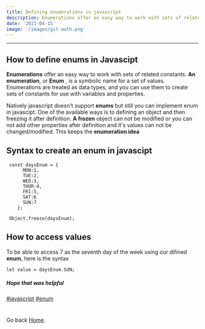 ```yaml
---
title: Defining enumerations in javascript
description: Enumerations offer an easy way to work with sets of related constants. Eventhough javascript doesn't accept enums, how can this practice be achieved?
date: '2021-04-15'
image: '/images/git-auth.png'
---
```


_____________________________________

## How to define enums in Javascipt
<p>
  <b>Enumerations</b> offer an easy way to work with sets of related constants.
  <b>An enumeration</b>, or <b>Enum</b> , is a symbolic name for a set of values. 
  Enumerations are treated as data types, and you can use them to create sets of constants for use with variables and properties.
</p>

<p>
  Natively javascript doesn't support <b>enums</b> but still you can implement enum in javascipt.
  One of the available ways is to defining an object and then freezing it after definition. 
  <b>A frozen</b> object can not be modified or you can not add other properties after definition and it's values can not be        changed/modified.
  This keeps the <b>enumeration idea</b>
</p>


## Syntax to create an enum in javascipt

```
 const daysEnum = {
      MON:1,
      TUE:2,
      WED:3,
      THUR:4,
      FRI:5,
      SAT:6
      SUN:7
    };
    
 Object.freeze(daysEnum);
```

## How to access values
<p>To be able to access 7 as the seventh day of the week using our difined <b>enum</b>, here is the syntax</p>

``
    let value = daysEnum.SUN;
``


<h5>Hope that was helpful</h5>

[#javascript]() [#enum]()

#

Go back [Home](/).